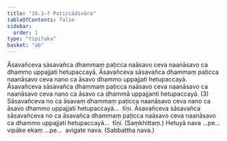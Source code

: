```yaml
---
title: "16.1–7 Paṭiccādivāra"
tableOfContents: false
sidebar:
  order: 1
type: "tipitaka"
basket: "ab"
---
```



<DynamicBreadcrumb />

<Division number="19">

<Paragraph number="64">
Āsavañceva sāsavañca dhammaṃ paṭicca naāsavo ceva naanāsavo ca dhammo uppajjati hetupaccayā. Āsavañceva sāsavañca dhammaṃ paṭicca naanāsavo ceva nano ca āsavo dhammo uppajjati hetupaccayā. Āsavañceva sāsavañca dhammaṃ paṭicca naāsavo ceva naanāsavo ca naanāsavo ceva nano ca āsavo ca dhammā uppajjanti hetupaccayā. (3)
</Paragraph>

<Paragraph number="65">
Sāsavañceva no ca āsavaṃ dhammaṃ paṭicca naanāsavo ceva nano ca āsavo dhammo uppajjati hetupaccayā…  tīṇi.
</Paragraph>

<Paragraph number="66">
Āsavañceva sāsavañca sāsavañceva no ca āsavañca dhammaṃ paṭicca naāsavo ceva naanāsavo ca dhammo uppajjati hetupaccayā…  tīṇi. (Saṃkhittaṃ.)
</Paragraph>

<Paragraph number="67">
Hetuyā nava …pe…  vipāke ekaṃ …pe…  avigate nava. (Sabbattha nava.)
</Paragraph>
</Division>